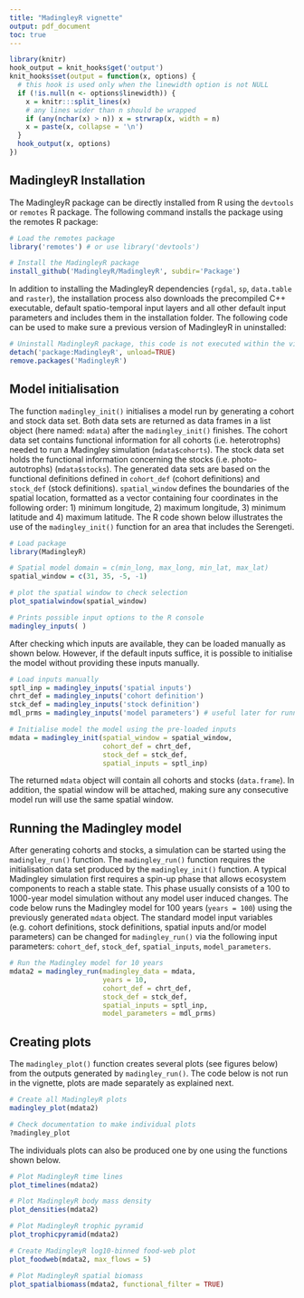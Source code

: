 ```yaml
---
title: "MadingleyR vignette"
output: pdf_document
toc: true
---
```


```r
library(knitr)
hook_output = knit_hooks$get('output')
knit_hooks$set(output = function(x, options) {
  # this hook is used only when the linewidth option is not NULL
  if (!is.null(n <- options$linewidth)) {
    x = knitr:::split_lines(x)
    # any lines wider than n should be wrapped
    if (any(nchar(x) > n)) x = strwrap(x, width = n)
    x = paste(x, collapse = '\n')
  }
  hook_output(x, options)
})
```

## MadingleyR Installation

The MadingleyR package can be directly installed from R using the ```devtools``` or ```remotes``` R package. The following command installs the package using the remotes R package:

```r
# Load the remotes package
library('remotes') # or use library('devtools')

# Install the MadingleyR package
install_github('MadingleyR/MadingleyR', subdir='Package')
```

In addition to installing the MadingleyR dependencies (```rgdal```, ```sp```, ```data.table``` and ```raster```), the installation process also downloads the precompiled C++ executable, default spatio-temporal input layers and all other default input parameters and includes them in the installation folder. The following code can be used to make sure  a  previous version of MadingleyR in uninstalled:


```r
# Uninstall MadingleyR package, this code is not executed within the vignette
detach('package:MadingleyR', unload=TRUE)
remove.packages('MadingleyR')
```

\pagebreak

## Model initialisation

The function ```madingley_init()``` initialises a model run by generating a cohort and stock data set. Both data sets are returned as data frames in a list object (here named: ```mdata```) after the ```madingley_init()``` finishes. The cohort data set contains functional information for all cohorts (i.e. heterotrophs) needed to run a Madingley simulation (```mdata$cohorts```). The stock data set holds the functional information concerning the stocks (i.e. photo-autotrophs) (```mdata$stocks```). The generated data sets are based on the functional definitions defined in ```cohort_def``` (cohort definitions) and ```stock_def``` (stock definitions). ```spatial_window``` defines the boundaries of the spatial location, formatted as a vector containing four coordinates in the following order: 1) minimum longitude, 2) maximum longitude, 3) minimum latitude and 4) maximum latitude. The R code shown below illustrates the use of the ```madingley_init()``` function for an area that includes the Serengeti. 

```r
# Load package
library(MadingleyR)

# Spatial model domain = c(min_long, max_long, min_lat, max_lat)
spatial_window = c(31, 35, -5, -1)

# plot the spatial window to check selection
plot_spatialwindow(spatial_window)
```
\pagebreak

```r
# Prints possible input options to the R console
madingley_inputs( ) 
```

After checking which inputs are available, they can be loaded manually as shown below. However, if the default inputs suffice, it is possible to initialise the model without providing these inputs manually.

```r
# Load inputs manually
sptl_inp = madingley_inputs('spatial inputs')
chrt_def = madingley_inputs('cohort definition')
stck_def = madingley_inputs('stock definition')
mdl_prms = madingley_inputs('model parameters') # useful later for running the model
```

```r
# Initialise model the model using the pre-loaded inputs
mdata = madingley_init(spatial_window = spatial_window,
                       cohort_def = chrt_def,
                       stock_def = stck_def,
                       spatial_inputs = sptl_inp)
```

The returned ```mdata``` object will contain all cohorts and stocks (```data.frame```). In addition, the spatial window will be attached, making sure any consecutive model run will use the same spatial window.

\pagebreak

## Running the Madingley model

After generating cohorts and stocks, a simulation can be started using the ```madingley_run()``` function. The ```madingley_run()``` function requires the initialisation data set produced by the ```madingley_init()``` function. A typical Madingley simulation first requires a spin-up phase that allows ecosystem components to reach a stable state. This phase usually consists of a 100 to 1000-year model simulation without any model user induced changes. The code below runs the Madingley model for 100 years (```years = 100```) using the previously generated ```mdata``` object. The standard model input variables (e.g. cohort definitions, stock definitions, spatial inputs and/or model parameters) can be changed for ```madingley_run()``` via the following input parameters: ```cohort_def```, ```stock_def```, ```spatial_inputs```, ```model_parameters```.

```r
# Run the Madingley model for 10 years
mdata2 = madingley_run(madingley_data = mdata, 
                       years = 10, 
                       cohort_def = chrt_def, 
                       stock_def = stck_def, 
                       spatial_inputs = sptl_inp, 
                       model_parameters = mdl_prms)
```

\pagebreak

## Creating plots

The ```madingley_plot()``` function creates several plots (see figures below) from the outputs generated by ```madingley_run()```. The code below is not run in the vignette, plots are made separately as explained next.

```r
# Create all MadingleyR plots 
madingley_plot(mdata2) 

# Check documentation to make individual plots
?madingley_plot
```

The individuals plots can also be produced one by one using the functions shown below.

```r
# Plot MadingleyR time lines
plot_timelines(mdata2)
```

```r
# Plot MadingleyR body mass density
plot_densities(mdata2)
```

```r
# Plot MadingleyR trophic pyramid
plot_trophicpyramid(mdata2)
```

```r
# Create MadingleyR log10-binned food-web plot
plot_foodweb(mdata2, max_flows = 5)
```

```r
# Plot MadingleyR spatial biomass
plot_spatialbiomass(mdata2, functional_filter = TRUE)
```




